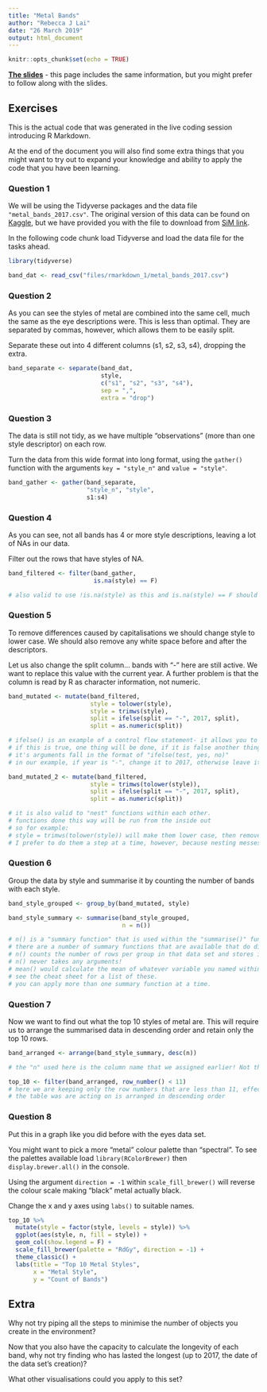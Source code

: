 ```yaml
---
title: "Metal Bands"
author: "Rebecca J Lai"
date: "26 March 2019"
output: html_document
---
```


```r
knitr::opts_chunk$set(echo = TRUE)
```

**[The slides](files/rmarkdown_1/RMarkdown_1.pdf)** - this page includes the same information, but you might prefer to follow along with the slides.  

## Exercises

This is the actual code that was generated in the live coding session introducing R Markdown. 

At the end of the document you will also find some extra things that you might want to try out to expand your knowledge and ability to apply the code that you have been learning.

### Question 1

We will be using the Tidyverse packages and the data file `"metal_bands_2017.csv"`. The original version of this data can be found on [Kaggle](https://www.kaggle.com/mrpantherson/metal-by-nation), but we have provided you with the file to download from [SiM link](https://psyteachr.github.io/hack-your-data/rmarkdown_1.html).

In the following code chunk load Tidyverse and load the data file for the tasks ahead.

```r

library(tidyverse)

band_dat <- read_csv("files/rmarkdown_1/metal_bands_2017.csv")

```

### Question 2

As you can see the styles of metal are combined into the same cell, much the same as the eye descriptions were. This is less than optimal. They are separated by commas, however, which allows them to be easily split.

Separate these out into 4 different columns (s1, s2, s3, s4), dropping the extra.

```r
band_separate <- separate(band_dat,
                          style, 
                          c("s1", "s2", "s3", "s4"),
                          sep = ",",
                          extra = "drop")
```

### Question 3

The data is still not tidy, as we have multiple "observations" (more than one style descriptor) on each row.

Turn the data from this wide format into long format, using the `gather()` function with the arguments `key = "style_n"` and `value = "style"`.

```r
band_gather <- gather(band_separate,
                      "style_n", "style",
                      s1:s4)
```

### Question 4

As you can see, not all bands has 4 or more style descriptions, leaving a lot of NAs in our data.

Filter out the rows that have styles of NA.

```r
band_filtered <- filter(band_gather,
                        is.na(style) == F)

# also valid to use !is.na(style) as this and is.na(style) == F should produce the same outcome.
```

### Question 5

To remove differences caused by capitalisations we should change style to lower case. We should also remove any white space before and after the descriptors.

Let us also change the split column... bands with "-" here are still active. We want to replace this value with the current year. A further problem is that the column is read by R as character information, not numeric.

```r
band_mutated <- mutate(band_filtered,
                       style = tolower(style),
                       style = trimws(style),
                       split = ifelse(split == "-", 2017, split),
                       split = as.numeric(split))

# ifelse() is an example of a control flow statement- it allows you to set a simple decision making criterion
# if this is true, one thing will be done, if it is false another thing will be done
# it's arguments fall in the format of "ifelse(test, yes, no)"
# in our example, if year is "-", change it to 2017, otherwise leave it as the existing value of split.

band_mutated_2 <- mutate(band_filtered,
                       style = trimws(tolower(style)),
                       split = ifelse(split == "-", 2017, split),
                       split = as.numeric(split))

# it is also valid to "nest" functions within each other.
# functions done this way will be run from the inside out
# so for example:
# style = trimws(tolower(style)) will make them lower case, then remove whitespace
# I prefer to do them a step at a time, however, because nesting messes with my head.
```

### Question 6

Group the data by style and summarise it by counting the number of bands with each style.

```r

band_style_grouped <- group_by(band_mutated, style)

band_style_summary <- summarise(band_style_grouped,
                                n = n())

# n() is a "summary function" that is used within the "summarise()" function.
# there are a number of summary functions that are available that do different things
# n() counts the number of rows per group in that data set and stores it in a column named "n"
# n() never takes any arguments!
# mean() would calculate the mean of whatever variable you named within the brackets
# see the cheat sheet for a list of these.
# you can apply more than one summary function at a time.
```

### Question 7

Now we want to find out what the top 10 styles of metal are. This will require us to arrange the summarised data in descending order and retain only the top 10 rows.

```r
band_arranged <- arrange(band_style_summary, desc(n))

# the "n" used here is the column name that we assigned earlier! Not the summary function in this case. 

top_10 <- filter(band_arranged, row_number() < 11)
# here we are keeping only the row numbers that are less than 11, effectively keeping the top 10 descriptions as
# the table was are acting on is arranged in descending order
```

### Question 8

Put this in a graph like you did before with the eyes data set. 

You might want to pick a more "metal" colour palette than "spectral". To see the palettes available load `library(RColorBrewer)` then `display.brewer.all()` in the console.

Using the argument `direction = -1` within `scale_fill_brewer()` will reverse the colour scale making "black" metal actually black.

Change the x and y axes using `labs()` to suitable names.

```r
top_10 %>%
  mutate(style = factor(style, levels = style)) %>%
  ggplot(aes(style, n, fill = style)) +
  geom_col(show.legend = F) +
  scale_fill_brewer(palette = "RdGy", direction = -1) +
  theme_classic() +
  labs(title = "Top 10 Metal Styles",
       x = "Metal Style",
       y = "Count of Bands")
```

## Extra

Why not try piping all the steps to minimise the number of objects you create in the environment? 

Now that you also have the capacity to calculate the longevity of each band, why not try finding who has lasted the longest (up to 2017, the date of the data set's creation)?

What other visualisations could you apply to this set?